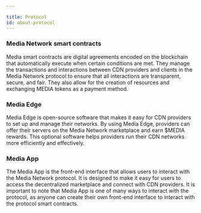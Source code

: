 ```yaml
---

title: Protocol
id: about-protocol
---
```


### Media Network smart contracts 

Media smart contracts are digital agreements encoded on the blockchain that automatically execute when certain conditions are met.  They manage the transactions and interactions between CDN providers and clients in the Media Network protocol to ensure that all interactions are transparent, secure, and fair. They also allow for the creation of resources and exchanging MEDIA tokens as a payment method.

### Media Edge

Media Edge is open-source software that makes it easy for CDN providers to set up and manage their networks. By using Media Edge, providers can offer their servers on the Media Network marketplace and earn $MEDIA rewards. This optional software helps providers run their CDN networks more efficiently and effectively.

### Media App 

The Media App is the front-end interface that allows users to interact with the Media Network protocol. It is designed to make it easy for users to access the decentralized marketplace and connect with CDN providers. It is important to note that Media App is one of many ways to interact with the protocol, as anyone can create their own front-end interface to interact with the protocol smart contracts.
